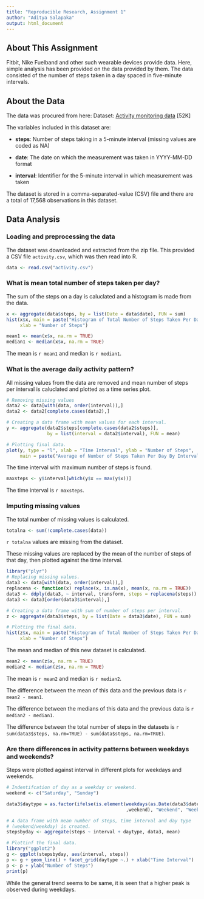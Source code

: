 ```yaml
---
title: "Reproducible Research, Assignment 1"
author: "Aditya Salapaka"
output: html_document
---
```



## About This Assignment

Fitbit, Nike Fuelband and other such wearable devices provide data. Here, 
simple analysis has been provided on the data provided by them. The data 
consisted of the number of steps taken in a day spaced in five-minute intervals.

## About the Data

The data was procured from here:
Dataset: [Activity monitoring data](https://d396qusza40orc.cloudfront.net/repdata%2Fdata%2Factivity.zip) [52K]

The variables included in this dataset are:

* **steps**: Number of steps taking in a 5-minute interval (missing values are coded as NA)

* **date**: The date on which the measurement was taken in YYYY-MM-DD format

* **interval**: Identifier for the 5-minute interval in which measurement was taken

The dataset is stored in a comma-separated-value (CSV) file and there are a 
total of 17,568 observations in this dataset.

## Data Analysis

### Loading and preprocessing the data
The dataset was downloaded and extracted from the zip file. This provided a CSV
file `activity.csv`, which was then read into R.

```r
data <- read.csv("activity.csv")
```

### What is mean total number of steps taken per day?
The sum of the steps on a day is caluclated and a histogram is made from the 
data.

```r
x <- aggregate(data$steps, by = list(Date = data$date), FUN = sum)
hist(x$x, main = paste("Histogram of Total Number of Steps Taken Per Day"),
     xlab = "Number of Steps")
```

```r
mean1 <- mean(x$x, na.rm = TRUE)
median1 <- median(x$x, na.rm = TRUE)
```

The mean is `r mean1` and median is `r median1`.

### What is the average daily activity pattern?
All missing values from the data are removed and mean number of steps per 
interval is caluclated and plotted as a time series plot.

```r
# Removing missing values
data2 <- data[with(data, order(interval)),]
data2 <- data2[complete.cases(data2),]

# Creating a data frame with mean values for each interval.
y <- aggregate(data2$steps[complete.cases(data2$steps)], 
               by = list(interval = data2$interval), FUN = mean)

# Plotting final data.
plot(y, type = "l", xlab = "Time Interval", ylab = "Number of Steps", 
     main = paste("Average of Number of Steps Taken Per Day By Interval"))
```

The time interval with maximum number of steps is found.
```r
maxsteps <- y$interval[which(y$x == max(y$x))]
```

The time interval is `r maxsteps`.

### Imputing missing values
The total number of missing values is calculated.

```r
totalna <- sum(!complete.cases(data))
```

`r totalna` values are missing from the dataset.

These missing values are replaced by the mean of the number of steps of that 
day, then plotted against the time interval.

```r
library("plyr")
# Replacing missing values.
data3 <- data[with(data, order(interval)),]
replacena <- function(x) replace(x, is.na(x), mean(x, na.rm = TRUE))
data3 <- ddply(data3, ~ interval, transform, steps = replacena(steps))
data3 <- data3[order(data3$interval),]

# Creating a data frame with sum of number of steps per interval.
z <- aggregate(data3$steps, by = list(Date = data3$date), FUN = sum)

# Plotting the final data.
hist(z$x, main = paste("Histogram of Total Number of Steps Taken Per Day"),
     xlab = "Number of Steps")
```

The mean and median of this new dataset is calculated.

```r
mean2 <- mean(z$x, na.rm = TRUE)
median2 <- median(z$x, na.rm = TRUE)
```

The mean is `r mean2` and median is `r median2`.

The difference between the mean of this data and the previous data is 
`r mean2 - mean1`. 

The difference between the medians of this data and the previous data is 
`r median2 - median1`. 

The difference between the total number of steps in the datasets is 
`r sum(data3$steps, na.rm=TRUE) - sum(data$steps, na.rm=TRUE)`.

### Are there differences in activity patterns between weekdays and weekends?

Steps were plotted against interval in different plots for weekdays and 
weekends.

```r

# Indentifcation of day as a weekday or weekend.
weekend <- c("Saturday", "Sunday")

data3$daytype = as.factor(ifelse(is.element(weekdays(as.Date(data3$date))
                                            ,weekend), "Weekend", "Weekday"))

# A data frame with mean number of steps, time interval and day type 
# (weekend/weekday) is created. 
stepsbyday <- aggregate(steps ~ interval + daytype, data3, mean)

# Plottinf the final data.
library("ggplot2")
g <- ggplot(stepsbyday, aes(interval, steps))
p <- g + geom_line() + facet_grid(daytype ~.) + xlab("Time Interval")
p <- p + ylab("Number of Steps")
print(p)
```

While the general trend seems to be same, it is seen that a higher peak is
observed during weekdays.